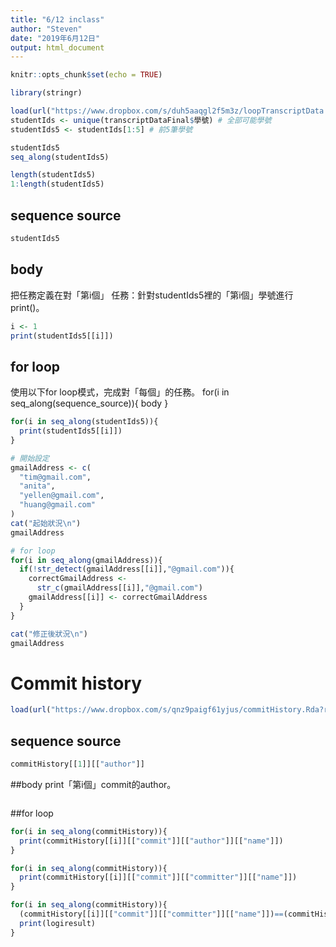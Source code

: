 ```yaml
---
title: "6/12 inclass"
author: "Steven"
date: "2019年6月12日"
output: html_document
---
```


```r
knitr::opts_chunk$set(echo = TRUE)
```

```r
library(stringr)
```

```r
load(url("https://www.dropbox.com/s/duh5aaqgl2f5m3z/loopTranscriptData.Rda?raw=1"))
studentIds <- unique(transcriptDataFinal$學號) # 全部可能學號
studentIds5 <- studentIds[1:5] # 前5筆學號
```

```r
studentIds5
seq_along(studentIds5)
```

```r
length(studentIds5)
1:length(studentIds5)
```

## sequence source
```r
studentIds5
```

## body 
把任務定義在對「第i個」
任務：針對studentIds5裡的「第i個」學號進行print()。
```r
i <- 1
print(studentIds5[[i]])
```

## for loop 

使用以下for loop模式，完成對「每個」的任務。
for(i in seq_along(sequence_source)){
  body
}
```r
for(i in seq_along(studentIds5)){
  print(studentIds5[[i]])
}
```

```r
# 開始設定
gmailAddress <- c(
  "tim@gmail.com",
  "anita",
  "yellen@gmail.com",
  "huang@gmail.com"
)
cat("起始狀況\n")
gmailAddress

# for loop
for(i in seq_along(gmailAddress)){
  if(!str_detect(gmailAddress[[i]],"@gmail.com")){
    correctGmailAddress <-
      str_c(gmailAddress[[i]],"@gmail.com")
    gmailAddress[[i]] <- correctGmailAddress
  }
}

cat("修正後狀況\n")
gmailAddress
```

# Commit history

```r
load(url("https://www.dropbox.com/s/qnz9paigf61yjus/commitHistory.Rda?raw=1"))
```
## sequence source
```r
commitHistory[[1]][["author"]]
```
##body
print「第i個」commit的author。
```r

```

##for loop
```r
for(i in seq_along(commitHistory)){
  print(commitHistory[[i]][["commit"]][["author"]][["name"]])
}
```

```r
for(i in seq_along(commitHistory)){
  print(commitHistory[[i]][["commit"]][["committer"]][["name"]])
}
```

```r
for(i in seq_along(commitHistory)){
  (commitHistory[[i]][["commit"]][["committer"]][["name"]])==(commitHistory[[i]][["commit"]][["author"]][["name"]]) ->logiresult
  print(logiresult)
}
```

